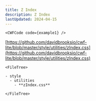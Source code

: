 ```yaml
---
title: Z Index
description: Z Index
lastUpdated: 2024-04-15
---
```




<Tabs>
  <TabItem label="Overview" icon="puzzle">

    <CWFCode code={example1} />
  </TabItem>
  <TabItem label="Files" icon="list-format">

  [https://github.com/davidbrooksio/cwf-lite/blob/master/style/utilities/zIndex.css](https://github.com/davidbrooksio/cwf-lite/blob/master/style/utilities/zIndex.css)
  
    <FileTree>

    - style
      - utilities
        - **zIndex.css**

    </FileTree>
  </TabItem>
  <TabItem label="Stylesheet" icon="open-book">
    <Code code={cssExample} lang="css" />
  </TabItem>
</Tabs>